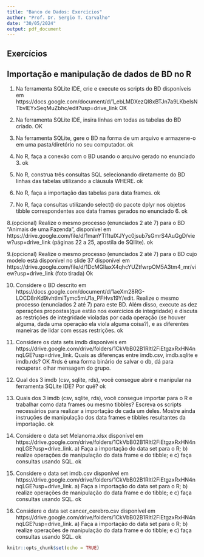 ```yaml
---
title: "Banco de Dados: Exercícios"
author: "Prof. Dr. Sergio T. Carvalho"
date: "30/05/2024"
output: pdf_document
---
```


## Exercícios
## Importação e manipulação de dados de BD no R

1. Na ferramenta SQLite IDE, crie e execute os scripts do BD disponíveis em https://docs.google.com/document/d/1_ebLMDXezQl8xBTJn7a9LKbeIsNTbvIEYxSeqMuZbhc/edit?usp=drive_link OK

2. Na ferramenta SQLite IDE, insira linhas em todas as tabelas do BD criado. OK

3. Na ferramenta SQLite, gere o BD na forma de um arquivo e armazene-o em uma pasta/diretório no seu computador. ok

4. No R, faça a conexão com o BD usando o arquivo gerado no enunciado 3. ok

5. No R, construa três consultas SQL selecionando diretamente do BD linhas das tabelas utilizando a cláusula WHERE. ok

6. No R, faça a importação das tabelas para data frames. ok

7. No R, faça consultas utilizando select() do pacote dplyr nos objetos tibble correspondentes aos data frames gerados no enunciado 6. ok

8.(opcional) Realize o mesmo processo (enunciados 2 até 7) para o BD "Animais de uma Fazenda", disponível em https://drive.google.com/file/d/1manYTl1tuIXJYyc0jsub7sGmrS4AuGgD/view?usp=drive_link (páginas 22 a 25, apostila de SQllite). ok

9.(opcional) Realize o mesmo processo (enunciados 2 até 7) para o BD cujo modelo está disponível no slide 37 disponível em https://drive.google.com/file/d/1DcMGlIaxX4qhcYUZtfwrpOM5A3tm4_mr/view?usp=drive_link (foto tirada)  Ok

10. Considere o BD descrito em https://docs.google.com/document/d/1aeXm28RG-LOCD8nKd9ivhtImiTymc5mU1a_PFHvs19Y/edit. Realize o mesmo processo (enunciados 2 até 7) para este BD. Além disso,  execute as dez operações propostas(que estão nos exercícios de integridade) e discuta as restrições de integridade violadas por cada operação (se houver alguma, dada uma operação ela viola alguma coisa?), e as diferentes maneiras de lidar com essas restrições. ok

11. Considere os data sets imdb disponíveis em https://drive.google.com/drive/folders/1CkVbB02B1Rltl2FiEtgzxRxHN4nnqLGE?usp=drive_link. Quais as diferenças entre imdb.csv, imdb.sqlite e imdb.rds?  OK 
#rds é uma forma binário de salvar o db, dá para recuperar. olhar mensagem do grupo.

12. Qual dos 3 imdb (csv, sqlite, rds), você consegue abrir e manipular na ferramenta SQLite IDE? Por quê? ok

13. Quais dos 3 imdb (csv, sqlite, rds), você consegue importar para o R e trabalhar como data frames ou mesmo tibbles? Escreva os scripts necessários para realizar a importação de cada um deles. Mostre ainda instruções de manipulação dos data frames e tibbles resultantes da importação. ok

14. Considere o data set Melanoma.xlsx disponível em https://drive.google.com/drive/folders/1CkVbB02B1Rltl2FiEtgzxRxHN4nnqLGE?usp=drive_link. a) Faça a importação do data set para o R; b) realize operações de manipulação do data frame e do tibble; e c) faça consultas usando SQL. ok

15. Considere o data set imdb.csv disponível em https://drive.google.com/drive/folders/1CkVbB02B1Rltl2FiEtgzxRxHN4nnqLGE?usp=drive_link. a) Faça a importação do data set para o R; b) realize operações de manipulação do data frame e do tibble; e c) faça consultas usando SQL. ok

16. Considere o data set cancer_cerebro.csv disponível em https://drive.google.com/drive/folders/1CkVbB02B1Rltl2FiEtgzxRxHN4nnqLGE?usp=drive_link. a) Faça a importação do data set para o R; b) realize operações de manipulação do data frame e do tibble; e c) faça consultas usando SQL. ok


```r
knitr::opts_chunk$set(echo = TRUE)
```

